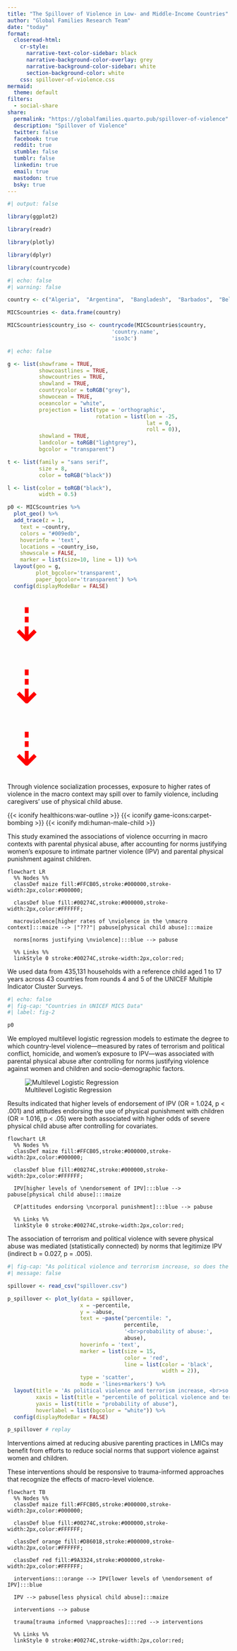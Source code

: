 ```yaml
---
title: "The Spillover of Violence in Low- and Middle-Income Countries"
author: "Global Families Research Team"
date: "today"
format:
  closeread-html:
    cr-style:
      narrative-text-color-sidebar: black
      narrative-background-color-overlay: grey
      narrative-background-color-sidebar: white
      section-background-color: white
    css: spillover-of-violence.css
mermaid: 
  theme: default
filters:
  - social-share
share:
  permalink: "https://globalfamilies.quarto.pub/spillover-of-violence"
  description: "Spillover of Violence"
  twitter: false
  facebook: true
  reddit: true
  stumble: false
  tumblr: false
  linkedin: true
  email: true
  mastodon: true
  bsky: true
---
```


```r
#| output: false

library(ggplot2)

library(readr)

library(plotly)

library(dplyr)

library(countrycode)

```

```r
#| echo: false
#| warning: false

country <- c("Algeria",  "Argentina",  "Bangladesh",  "Barbados",  "Belarus",  "Belize",  "Benin",  "Bosnia and Herzegovina",  "Cameroon",  "Central African Republic",  "Chad",  "Democratic Republic of the Congo",  "Republic of the Congo",  "Costa Rica",  "Cote d'Ivoire",  "Dominican Republic",  "El Salvador",  "Eswatini",  "Ghana",  "Guinea",  "Guinea Bissau",  "Guyana",  "Iraq",  "Jamaica",  "Kazakhstan",  "Kenya",  "Kosovo",  "Kyrgyzstan",  "Laos", "Macedonia",  "Madagascar",  "Malawi",  "Mali",  "Mauritania",  "Mexico",  "Moldova",  "Mongolia",  "Montenegro",  "Nepal",  "Nigeria",  "Pakistan",  "Panama",  "Paraguay",  "Sao Tome and Principe",  "Senegal",  "Serbia",  "Sierra Leone",  "Somalia",  "St. Lucia",  "State of Palestine",  "Suriname",  "Thailand",  "The Gambia",  "Togo",  "Trinidad and Tobago",  "Tunisia",  "Turkmenistan",  "Ukraine",  "Uruguay",  "Vietnam",  "Zimbabwe")

MICScountries <- data.frame(country)

MICScountries$country_iso <- countrycode(MICScountries$country, 
                                 'country.name', 
                                 'iso3c')

```

```r
#| echo: false

g <- list(showframe = TRUE, 
          showcoastlines = TRUE, 
          showcountries = TRUE,
          showland = TRUE,
          countrycolor = toRGB("grey"),
          showocean = TRUE,
          oceancolor = "white",
          projection = list(type = 'orthographic',
                            rotation = list(lon = -25,
                                            lat = 0,
                                            roll = 0)),
          showland = TRUE,
          landcolor = toRGB("lightgrey"),
          bgcolor = "transparent")

t <- list(family = "sans serif", 
          size = 8, 
          color = toRGB("black"))

l <- list(color = toRGB("black"), 
          width = 0.5)

p0 <- MICScountries %>% 
  plot_geo() %>% 
  add_trace(z = 1,
    text = ~country, 
    colors = "#009edb",
    hoverinfo = 'text',
    locations = ~country_iso, 
    showscale = FALSE,
    marker = list(size=10, line = l)) %>%
  layout(geo = g,
         plot_bgcolor='transparent',
         paper_bgcolor='transparent') %>% 
  config(displayModeBar = FALSE)

```

:::{.cr-section}

:::{focus-on="cr-earth"}
::: {.firstbox}
<span style="font-size:105px;color:red;text-align:center;">⇣</span>

<span style="font-size:105px;color:red;text-align:center;">⇣</span>

<span style="font-size:105px;color:red;text-align:center;">⇣</span>
:::
:::

:::{focus-on="cr-intro"}
Through violence socialization processes, exposure to higher rates of violence in the macro context may spill over to family violence, including caregivers’ use of physical child abuse. 
:::

:::{#cr-intro .scale-to-fill}
{{< iconify healthicons:war-outline >}} {{< iconify game-icons:carpet-bombing >}} {{< iconify mdi:human-male-child >}}
:::

:::{focus-on="cr-researchquestion"}
This study examined the associations of violence occurring in macro contexts with parental physical abuse, after accounting for norms justifying women's exposure to intimate partner violence (IPV) and parental physical punishment against children.
:::

:::{#cr-researchquestion .scale-to-fill}
```mermaid
flowchart LR
  %% Nodes %%
  classDef maize fill:#FFCB05,stroke:#000000,stroke-width:2px,color:#000000;
  
  classDef blue fill:#00274C,stroke:#000000,stroke-width:2px,color:#FFFFFF;

  macroviolence[higher rates of \nviolence in the \nmacro context]:::maize --> |"???"| pabuse[physical child abuse]:::maize
  
  norms[norms justifying \nviolence]:::blue --> pabuse

  %% Links %%
  linkStyle 0 stroke:#00274C,stroke-width:2px,color:red;

```
:::

:::{focus-on="cr-earth"}
We used data from 435,131 households with a reference child aged 1 to 17 years across 43 countries from rounds 4 and 5 of the UNICEF Multiple Indicator Cluster Surveys.
:::

:::{#cr-earth .scale-to-fill}
```r
#| echo: false
#| fig-cap: "Countries in UNICEF MICS Data"
#| label: fig-2

p0

```
:::

:::{focus-on="cr-analysis"}
We employed multilevel logistic regression models to estimate the degree to which country-level violence—measured by rates of terrorism and political conflict, homicide, and women's exposure to IPV—was associated with parental physical abuse after controlling for norms justifying violence against women and children and socio-demographic factors.
:::

:::{#cr-analysis .scale-to-fill}
![Multilevel Logistic Regression](annotated-equation.png) 
:::

:::{focus-on="cr-results1"}
Results indicated that higher levels of endorsement of IPV (OR = 1.024, p < .001) and attitudes endorsing the use of physical punishment with children (OR = 1.016, p < .05) were both associated with higher odds of severe physical child abuse after controlling for covariates. 
:::

:::{#cr-results1 .scale-to-fill}
```mermaid
flowchart LR
  %% Nodes %%
  classDef maize fill:#FFCB05,stroke:#000000,stroke-width:2px,color:#000000;
  
  classDef blue fill:#00274C,stroke:#000000,stroke-width:2px,color:#FFFFFF;

  IPV[higher levels of \nendorsement of IPV]:::blue --> pabuse[physical child abuse]:::maize
  
  CP[attitudes endorsing \ncorporal punishment]:::blue --> pabuse
  
  %% Links %%
  linkStyle 0 stroke:#00274C,stroke-width:2px,color:red;

```
:::

:::{focus-on="cr-results2"}
The association of terrorism and political violence with severe physical abuse was mediated (statistically connected) by norms that legitimize IPV (indirect b = 0.027, p = .005). 
:::

:::{#cr-results2 .scale-to-fill}

```r
#| fig-cap: "As political violence and terrorism increase, so does the probability of physical abuse"
#| message: false

spillover <- read_csv("spillover.csv")

p_spillover <- plot_ly(data = spillover, 
                       x = ~percentile, 
                       y = ~abuse, 
                       text = ~paste("percentile: ", 
                                     percentile, 
                                     '<br>probability of abuse:', 
                                     abuse),
                       hoverinfo = 'text',
                       marker = list(size = 15,
                                     color = 'red',
                                     line = list(color = 'black',
                                                 width = 2)),
                       type = 'scatter', 
                       mode = 'lines+markers') %>%
  layout(title = 'As political violence and terrorism increase, <br>so does the probability of physical abuse.', 
         xaxis = list(title = "percentile of political violence and terrorism"),
         yaxis = list(title = "probability of abuse"),
         hoverlabel = list(bgcolor = "white")) %>% 
  config(displayModeBar = FALSE)

p_spillover # replay

```

:::

:::{focus-on="cr-interventions"}
Interventions aimed at reducing abusive parenting practices in LMICs may benefit from efforts to reduce social norms that support violence against women and children. 

These interventions should be responsive to trauma-informed approaches that recognize the effects of macro-level violence.
:::

:::{#cr-interventions .scale-to-fill}
```mermaid
flowchart TB
  %% Nodes %%
  classDef maize fill:#FFCB05,stroke:#000000,stroke-width:2px,color:#000000;
  
  classDef blue fill:#00274C,stroke:#000000,stroke-width:2px,color:#FFFFFF;
  
  classDef orange fill:#D86018,stroke:#000000,stroke-width:2px,color:#FFFFFF;
  
  classDef red fill:#9A3324,stroke:#000000,stroke-width:2px,color:#FFFFFF;

  interventions:::orange --> IPV[lower levels of \nendorsement of IPV]:::blue
  
  IPV --> pabuse[less physical child abuse]:::maize
  
  interventions --> pabuse
  
  trauma[trauma informed \napproaches]:::red --> interventions
  
  %% Links %%
  linkStyle 0 stroke:#00274C,stroke-width:2px,color:red;

```
:::

:::



